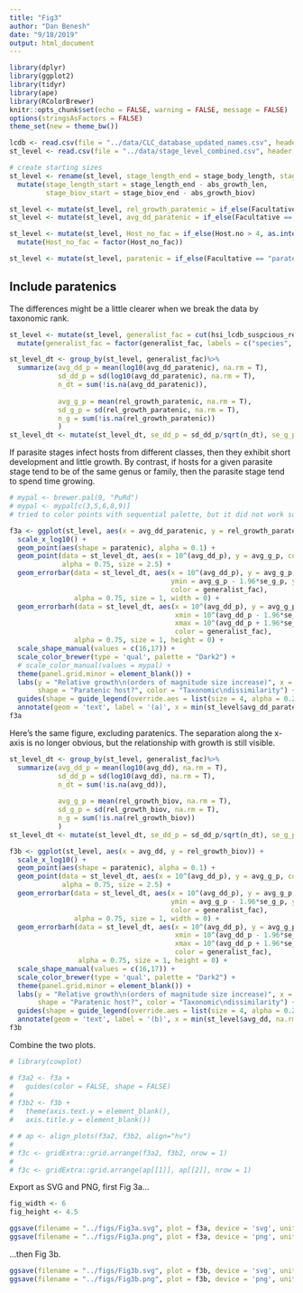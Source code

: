 ---
title: "Fig3"
author: "Dan Benesh"
date: "9/18/2019"
output: html_document
---

```{r, message=FALSE, warning=FALSE}
library(dplyr)
library(ggplot2)
library(tidyr)
library(ape)
library(RColorBrewer)
knitr::opts_chunk$set(echo = FALSE, warning = FALSE, message = FALSE)
options(stringsAsFactors = FALSE)
theme_set(new = theme_bw())
```

```{r importdata}
lcdb <- read.csv(file = "../data/CLC_database_updated_names.csv", header = TRUE)
st_level <- read.csv(file = "../data/stage_level_combined.csv", header = TRUE)
```
```{r}
# create starting sizes
st_level <- rename(st_level, stage_length_end = stage_body_length, stage_biov_end = stage_biov)%>%
  mutate(stage_length_start = stage_length_end - abs_growth_len,
         stage_biov_start = stage_biov_end - abs_growth_biov)
```
```{r}
st_level <- mutate(st_level, rel_growth_paratenic = if_else(Facultative == "paratenic" & is.na(rel_growth_biov), 0, rel_growth_biov)) # if paratenic, then growth = 0
st_level <- mutate(st_level, avg_dd_paratenic = if_else(Facultative == "paratenic" & is.na(avg_dd), 20, avg_dd)) # if paratenic, then dt = 0
```
```{r}
st_level <- mutate(st_level, Host_no_fac = if_else(Host.no > 4, as.integer(4), Host.no))%>%
  mutate(Host_no_fac = factor(Host_no_fac))
```
```{r}
st_level <- mutate(st_level, paratenic = if_else(Facultative == "paratenic", "yes", "no"))
```


## Include paratenics

The differences might be a little clearer when we break the data by taxonomic rank.

```{r}
st_level <- mutate(st_level, generalist_fac = cut(hsi_lcdb_suspcious_rem, breaks = c(0, 1, 2, 3, 4, 6)))%>% # cut tax dissim by tax hierarchy
  mutate(generalist_fac = factor(generalist_fac, labels = c("species", "genus", "family", "order", "class+")))
```
```{r}
st_level_dt <- group_by(st_level, generalist_fac)%>%
  summarize(avg_dd_p = mean(log10(avg_dd_paratenic), na.rm = T),
            sd_dd_p = sd(log10(avg_dd_paratenic), na.rm = T),
            n_dt = sum(!is.na(avg_dd_paratenic)),
            
            avg_g_p = mean(rel_growth_paratenic, na.rm = T),
            sd_g_p = sd(rel_growth_paratenic, na.rm = T),
            n_g = sum(!is.na(rel_growth_paratenic))
            )
st_level_dt <- mutate(st_level_dt, se_dd_p = sd_dd_p/sqrt(n_dt), se_g_p = sd_g_p/sqrt(n_g))%>%na.omit()
```

If parasite stages infect hosts from different classes, then they exhibit short development and little growth. By contrast, if hosts for a given parasite stage tend to be of the same genus or family, then the parasite stage tend to spend time growing.

```{r}
# mypal <- brewer.pal(9, "PuRd")
# mypal <- mypal[c(3,5,6,8,9)]
# tried to color points with sequential palette, but it did not work so well
```

```{r}
f3a <- ggplot(st_level, aes(x = avg_dd_paratenic, y = rel_growth_paratenic)) +
  scale_x_log10() + 
  geom_point(aes(shape = paratenic), alpha = 0.1) +
  geom_point(data = st_level_dt, aes(x = 10^(avg_dd_p), y = avg_g_p, color = generalist_fac),
             alpha = 0.75, size = 2.5) +
  geom_errorbar(data = st_level_dt, aes(x = 10^(avg_dd_p), y = avg_g_p, 
                                        ymin = avg_g_p - 1.96*se_g_p, ymax = avg_g_p + 1.96*se_g_p,
                                        color = generalist_fac),
                alpha = 0.75, size = 1, width = 0) +
  geom_errorbarh(data = st_level_dt, aes(x = 10^(avg_dd_p), y = avg_g_p,
                                         xmin = 10^(avg_dd_p - 1.96*se_dd_p), 
                                         xmax = 10^(avg_dd_p + 1.96*se_dd_p),
                                         color = generalist_fac), 
                alpha = 0.75, size = 1, height = 0) +
  scale_shape_manual(values = c(16,17)) +
  scale_color_brewer(type = 'qual', palette = "Dark2") +
  # scale_color_manual(values = mypal) +
  theme(panel.grid.minor = element_blank()) +
  labs(y = "Relative growth\n(orders of magnitude size increase)", x = "Development time (degree days)", 
       shape = "Paratenic host?", color = "Taxonomic\ndissimilarity") +
  guides(shape = guide_legend(override.aes = list(size = 4, alpha = 0.25))) +
  annotate(geom = 'text', label = '(a)', x = min(st_level$avg_dd_paratenic, na.rm=T), y = max(st_level$rel_growth_paratenic, na.rm=T) )
f3a
```

Here's the same figure, excluding paratenics. The separation along the x-axis is no longer obvious, but the relationship with growth is still visible.

```{r}
st_level_dt <- group_by(st_level, generalist_fac)%>%
  summarize(avg_dd_p = mean(log10(avg_dd), na.rm = T),
            sd_dd_p = sd(log10(avg_dd), na.rm = T),
            n_dt = sum(!is.na(avg_dd)),
            
            avg_g_p = mean(rel_growth_biov, na.rm = T),
            sd_g_p = sd(rel_growth_biov, na.rm = T),
            n_g = sum(!is.na(rel_growth_biov))
            )
st_level_dt <- mutate(st_level_dt, se_dd_p = sd_dd_p/sqrt(n_dt), se_g_p = sd_g_p/sqrt(n_g))%>%na.omit()
```

```{r}
f3b <- ggplot(st_level, aes(x = avg_dd, y = rel_growth_biov)) +
  scale_x_log10() + 
  geom_point(aes(shape = paratenic), alpha = 0.1) +
  geom_point(data = st_level_dt, aes(x = 10^(avg_dd_p), y = avg_g_p, color = generalist_fac),
             alpha = 0.75, size = 2.5) +
  geom_errorbar(data = st_level_dt, aes(x = 10^(avg_dd_p), y = avg_g_p, 
                                        ymin = avg_g_p - 1.96*se_g_p, ymax = avg_g_p + 1.96*se_g_p,
                                        color = generalist_fac), 
                alpha = 0.75, size = 1, width = 0) +
  geom_errorbarh(data = st_level_dt, aes(x = 10^(avg_dd_p), y = avg_g_p,
                                         xmin = 10^(avg_dd_p - 1.96*se_dd_p), 
                                         xmax = 10^(avg_dd_p + 1.96*se_dd_p),
                                         color = generalist_fac), 
                 alpha = 0.75, size = 1, height = 0) +
  scale_shape_manual(values = c(16,17)) +
  scale_color_brewer(type = 'qual', palette = "Dark2") +
  theme(panel.grid.minor = element_blank()) +
  labs(y = "Relative growth\n(orders of magnitude size increase)", x = "Development time (degree days)", 
       shape = "Paratenic host?", color = "Taxonomic\ndissimilarity") +
  guides(shape = guide_legend(override.aes = list(size = 4, alpha = 0.25))) +
  annotate(geom = 'text', label = '(b)', x = min(st_level$avg_dd, na.rm=T), y = max(st_level$rel_growth_biov, na.rm=T) )
f3b

```

Combine the two plots.

```{r}
# library(cowplot)
```

```{r}
# f3a2 <- f3a + 
#   guides(color = FALSE, shape = FALSE)
# 
# f3b2 <- f3b +
#   theme(axis.text.y = element_blank(),
#   axis.title.y = element_blank())
```

```{r}
# # ap <- align_plots(f3a2, f3b2, align="hv")
# 
# f3c <- gridExtra::grid.arrange(f3a2, f3b2, nrow = 1)
# 
# f3c <- gridExtra::grid.arrange(ap[[1]], ap[[2]], nrow = 1)
```


Export as SVG and PNG, first Fig 3a...

```{r}
fig_width <- 6
fig_height <- 4.5

ggsave(filename = "../figs/Fig3a.svg", plot = f3a, device = 'svg', units = 'in', width = fig_width, height = fig_height)
ggsave(filename = "../figs/Fig3a.png", plot = f3a, device = 'png', units = 'in', width = fig_width, height = fig_height)
```

...then Fig 3b.

```{r}
ggsave(filename = "../figs/Fig3b.svg", plot = f3b, device = 'svg', units = 'in', width = fig_width, height = fig_height)
ggsave(filename = "../figs/Fig3b.png", plot = f3b, device = 'png', units = 'in', width = fig_width, height = fig_height)
```

